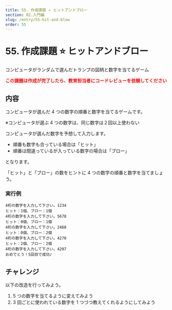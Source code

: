 ```yaml
---
title: 55. 作成課題 ⭐ ヒットアンドブロー
section: 02.入門編
slug: /entry/55-hit-and-blow
order: 55
---
```


# 55. 作成課題 ⭐ ヒットアンドブロー

<p class="game-content">
  コンピュータがランダムで選んだトランプの図柄と数字を当てるゲーム
</p>

<strong style="color: #ff0000;">
  この課題は作成が完了したら、教育担当者にコードレビューを依頼してください
</strong>

## 内容

コンピュータが選んだ 4 つの数字の順番と数字を当てるゲームです。

※コンピュータが選ぶ 4 つの数字は、同じ数字は２回以上使わない

コンピュータが選んだ数字を予想して入力します。

- 順番も数字も合っている場合は「ヒット」
- 順番は間違っているが入っている数字の場合は「ブロー」

となります。

「ヒット」と「ブロー」の数をヒントに 4 つの数字の順番と数字を当てましょう。

### 実行例

```
4桁の数字を入力して下さい。1234
ヒット：1個、ブロー：1個
4桁の数字を入力して下さい。5678
ヒット：0個、ブロー：1個
4桁の数字を入力して下さい。2468
ヒット：0個、ブロー：2個
4桁の数字を入力して下さい。4270
ヒット：2個、ブロー：2個
4桁の数字を入力して下さい。4207
おめでとう！5回目で成功♪
```

## チャレンジ

以下の改造を行ってみよう。

1. 5 つの数字を当てるように変えてみよう
2. 3 回ごとに使われている数字を 1 つづつ教えてくれるようにしてみよう

